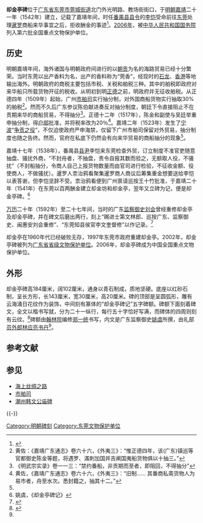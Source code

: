 {{文物保护单位
|级别 = 全国
|图片 = [[File:Que_Jin_Ting_Monument.jpg|220px]]
|名称 = 却金亭碑
|编号 = 6-849
|分类 = 石窟寺及石刻
|时代 = [[明朝|明]]
|所在 = [[广东省|广东省]][[东莞市|东莞市]][[莞城街道|莞城街道]]
|登录 = [[2006年|2006年]]
|Cat = 广东全国重点文物保护单位
}}
{{Coord|23.051667|N|113.744444|E|diaplay=title}}

'''却金亭碑'''位于[[广东省|广东省]][[东莞市|东莞市]][[莞城街道|莞城街道]]北门外光明路、教场街街口，于[[明朝|明朝]][[嘉靖|嘉靖]]二十一年（1542年）建立，记载了嘉靖年间，时任[[番禺县|番禺县]][[县令|县令]]的[[李恺_(明朝)|李恺]]受命前往[[东莞|东莞]]处理[[暹罗|暹罗]]商船来华事宜之后，拒收酬金的事迹<ref name="wjhyxd">{{cite web |url = http://www.dgmuseum.cn/ch/newsview_xsyj.asp?ID=1779&sortid=15 |title = 《从两方却金碑刻解读明代东莞商贸经济》 |author = 吴建华、杨晓东 |accessdate = 2010-08-06 |deadurl = yes |archiveurl = https://web.archive.org/web/20091027215343/http://www.dgmuseum.cn/Ch/newsview_xsyj.asp?ID=1779&sortid=15 |archivedate = 2009-10-27 }}</ref>。[[2006年|2006年]]，被[[中华人民共和国国务院|中华人民共和国国务院]]列入第六批全国重点文物保护单位。

== 历史 ==
明朝嘉靖年间，海外诸国与明朝政府间进行的以[[朝贡|朝贡]]为名的海路贸易已经十分繁荣。当时东莞以出产香料为名，出产的香料称为“莞香”，经现时的[[石龙|石龙]]、[[香港|香港]]等地输出海外。明朝政府的商税主要包括市税、关税和舶税三种。其中的舶税即政府对来华船只所载货物开征的税收。从明初到明[[正德_(明朝)|正德]]之前，明政府并无征收舶税。从正德四年（1509年）起始，广州[[市舶司|市舶司]]实行抽分制，对外国商船货物实行抽取30%的舶税<ref>黄佐：《嘉靖广东通志》卷六十六，《外夷三》：“惟正德四年，该(广东)镇巡等官都御史陈金等题，将遇罗、滿刺加国并吉阐国夷船货物俱以十抽三。” </ref>。然而不久后广东参议陈伯献进奏反对抽分制度，朝廷下令直接阻止不在贡期来华的商船贸易，不得抽分<ref>《明武宗实录》卷一一三：“禁约番船，非贡期而至者，即阻回，不得抽分”</ref>。正德十二年（1517年），陈金和副使与吴廷举重申抽分制，得[[户部|户部]]批准，并将税率改为20％<ref>黄佐，《嘉靖广东通志》卷六十六，《外夷三》：“旧制…… 其番商私斋货物人为易市者，舟至水次。悉封籍之，抽其十二。” </ref>。嘉靖二年（1523年）发生了[[宁波|宁波]]“[[争贡之役|争贡之役]]”，不仅迫使政府严申海禁，仅留下广州市舶司保留对外贸易，抽分制度也随之告终。然而，官府在私底下仍然会有向来华贸易的商船抽分的现象<ref name="wjhyxd" />。

嘉靖十七年（1538年），番禺县[[县尹|县尹]]李恺来东莞检查外贸，订立制度不准官吏随意抽盘、骚扰外商，“不封舟者，不抽盘，责令自报其数而验之，无额取人役，不骚扰”（不封船抽分，令商人自己上报货物数量而由官司进行检验，不征收金额、役使商人，不做骚扰）。暹罗人柰治鸦看聚集暹罗商人商议后筹集重金想要送给李恺以表答谢，但李恺坚辞不受。柰治鸦看便到广州禀请巡按王十竹批准，于嘉靖二十年（1541年）在东莞以百两酬金建立却金坊和却金亭，翌年又立碑为记，便是却金亭碑。<ref name="yy">姚虞，《却金亭碑记》</ref>

[[万历|万历]]二十年（1592年）至二十七年间，当时的广东[[监察御史|监察御史]][[刘会|刘会]]曾经重修却金亭及却金亭碑，并在碑文后磨出两行，刻上“赐进士第文林郎、巡按广东、监察御史、闽惠安刘会重修”、“东莞知县侯官李文奎督修”以作记录。<ref>{{cite web|url =http://cjda.dg.gov.cn/index/NewsView.asp?Snid=20090415123356_3981162018399|title =东莞地理——“却金”“掷砚”均与廉政有关|publisher =东莞市城建档案馆|accessdate =2010-08-06}}{{dead link|date=2017年12月 |bot=InternetArchiveBot |fix-attempted=yes }}</ref>

却金亭在1960年代已经破败无存，1997年东莞市政府重建却金亭。2002年，却金亭碑被列为[[广东省文物保护单位|广东省省级文物保护单位]]。2006年，却金亭碑成为中国全国重点文物保护单位。

== 外形 ==
却金亭碑高184厘米，阔102厘米，通身以青石制成，质地坚硬。底座以红砂石制，呈长方形，长143厘米，宽30厘米，高20厘米。碑的顶部是呈圆弧形，雕有云海涌日花纹作为装饰，中间刻有篆体的“却金亭碑记”五字碑额。碑额下面刻着碑文，全文以楷书写就，分为二十一纵行，每行五十字恰好写满，而碑体的四周则刻有云纹。<ref name="gdwhw">{{cite web|url =http://www.gdwh.com.cn/wwtd/2008/0917/article_479.html|title =东莞 却金亭碑|publisher =广东文化网|accessdate =2010-08-06|deadurl =yes|archiveurl =https://web.archive.org/web/20130525123452/http://www.gdwh.com.cn/wwtd/2008/0917/article_479.html|archivedate =2013-05-25}}</ref>碑额由[[翰林院|翰林院]]编修[[郑一统|郑一统]]书写，内文是广东监察御史[[姚虞|姚虞]]所撰，由礼部[[员外郎|员外郎]][[林应亮|林应亮]][[书丹|书丹]]<ref name="yy" />。

== 参考文献 ==
{{Reflist|2}}

== 参见 ==
* [[海上丝绸之路|海上丝绸之路]]
* [[市舶司|市舶司]]
* [[潮州韩文公庙碑|潮州韩文公庙碑]]

{{-}}
{{广东全国重点文物保护单位}}

[[Category:明朝碑刻|Category:明朝碑刻]]
[[Category:东莞文物保护单位|Category:东莞文物保护单位]]